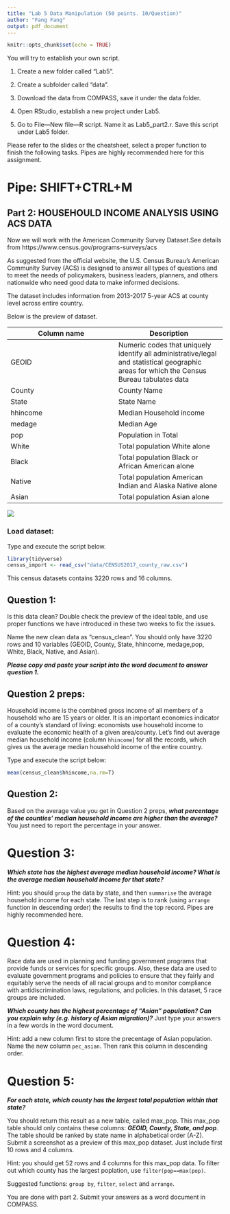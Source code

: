 ```yaml
---
title: "Lab 5 Data Manipulation (50 points. 10/Question)"
author: "Fang Fang"
output: pdf_document
---
```


```r
knitr::opts_chunk$set(echo = TRUE)
```

You will try to establish your own script. 

1. Create a new folder called "Lab5". 

2. Create a subfolder called "data".

3. Download the data from COMPASS, save it under the data folder. 

3. Open RStudio, establish a new project under Lab5. 

4. Go to File---New file---R script. Name it as Lab5_part2.r. Save this script under Lab5 folder. 


Please refer to the slides or the cheatsheet, select a proper function to finish the following tasks. Pipes are highly recommended here for this assignment. 



# Pipe: SHIFT+CTRL+M

## Part 2: HOUSEHOULD INCOME ANALYSIS USING ACS DATA
Now we will work with the American Community Survey Dataset.See details from https://www.census.gov/programs-surveys/acs 

As suggested from the official website, the U.S. Census Bureau’s American Community Survey (ACS) is designed to answer all types of questions and to meet the needs of policymakers, business leaders, planners, and others nationwide who need good data to make informed decisions. 

The dataset includes information from 2013-2017 5-year ACS at county level across entire country.

Below is the preview of dataset. 

Column name  | Description
------------- | -------------
GEOID  | Numeric codes that uniquely identify all administrative/legal and statistical geographic areas for which the Census Bureau tabulates data
County  | County Name
State | State Name
hhincome | Median Household income 
medage | Median Age
pop| Population in Total
White | Total population White alone
Black | Total population Black or African American alone
Native | Total population American Indian and Alaska Native alone
Asian | Total population Asian alone

![ ](clean_data.png)   

### Load dataset:

Type and execute the script below. 
```r
library(tidyverse)
census_import <- read_csv("data/CENSUS2017_county_raw.csv")

```

This census datasets contains 3220 rows and 16 columns.  

## Question 1: 
Is this data clean? Double check the preview of the ideal table, and use proper functions we have introduced in these two weeks to fix the issues.

Name the new clean data as "census_clean". You should only have 3220 rows and 10 variables (GEOID, County, State, hhincome, medage,pop, White, Black, Native, and Asian).

***Please copy and paste your script into the word document to answer question 1. ***


## Question 2 preps: 
Household income is the combined gross income of all members of a household who are 15 years or older. It is an important economics indicator of a county's standard of living: economists use household income to evaluate the economic health of a given area/county. Let's find out average median  household income (column `hhincome`) for all the records, which gives us the average median household income of the entire country.

Type and execute the script below:
```r
mean(census_clean$hhincome,na.rm=T)
```
## Question 2:
Based on the average value you get in Question 2 preps, ***what percentage of the counties' median household income are higher than the average?***You just need to report the percentage in your answer. 


# Question 3:
***Which state has the highest average median household income? What is the average median household income for that state?***

Hint: you should `group` the data by state, and then `summarise` the average household income for each state. The last step is to rank (using `arrange` function in descending order) the results to find the top record. Pipes are highly recommended here.


# Question 4:
Race data are used in planning and funding government programs that provide funds or services for specific groups. Also, these data are used to evaluate government programs and policies to ensure that they fairly and equitably serve the needs of all racial groups and to monitor compliance with antidiscrimination laws, regulations, and policies. In this dataset, 5 race groups are included.

***Which county has the highest percentage of "Asian" population? Can you explain why (e.g. history of Asian migration)?***  Just type your answers in a few words in the word document. 

Hint: add a new column first to store the precentage of Asian population. Name the new column `pec_asian`. Then rank this column in descending order. 




# Question 5:
***For each state, which county has the largest total population within that state?***

You should return this result as a new table, called max_pop. This max_pop table should only contains these columns: ***GEOID, County, State, and pop***. The table should be ranked by state name in alphabetical order (A-Z). Submit a screenshot as a preview of this max_pop dataset. Just include first 10 rows and 4 columns. 

Hint: you should get 52 rows and 4 columns for this max_pop data. 
To filter out which county has the largest poplation, use `filter(pop==max(pop)`. 

Suggested functions: `group by`, `filter`, `select` and `arrange`. 





You are done with part 2. Submit your answers as a word document in COMPASS. 

